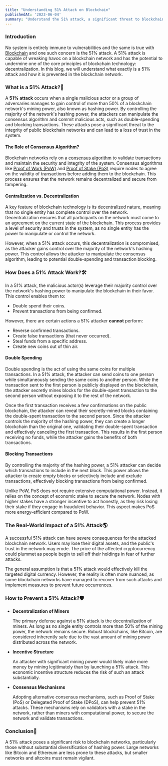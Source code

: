 ```yaml
---
title: "Understanding 51% Attack on Blockchain"
publishedAt: '2023-06-04'
summary: "Understand the 51% attack, a significant threat to blockchain's decentralization and how it is being prevented"
---
```


### Introduction

No system is entirely immune to vulnerabilities and the same is true with [Blockchain](/blog/intro-web3) and one such concern is the 51% attack. A 51% attack is capable of wreaking havoc on a blockchain network and has the potential to undermine one of the core principles of blockchain technology: decentralization. In this blog, we will understand what exactly is a 51% attack and how it is prevented in the blockchain network. 

### What is a 51% Attack?🤔 

A **51% attack** occurs when a single malicious actor or a group of adversaries manages to gain control of more than 50% of a blockchain network's mining power, also known as hashing power. By controlling the majority of the network's hashing power, the attackers can manipulate the consensus algorithm and commit malicious acts, such as double-spending and blocking transactions. These attacks pose a significant threat to the integrity of public blockchain networks and can lead to a loss of trust in the system. 

#### The Role of Consensus Algorithm?

Blockchain networks rely on a [consensus algorithm](/blog/consensus-algorithms-building-trust-in-blockchain) to validate transactions and maintain the security and integrity of the system. Consensus algorithms like [Proof of Work (PoW)](/blog/consensus-algorithms-building-trust-in-blockchain#proof-of-work-pow) and [Proof of Stake (PoS)](/blog/consensus-algorithms-building-trust-in-blockchain#proof-of-stake-pos) require nodes to agree on the validity of transactions before adding them to the blockchain. This process ensures that the network remains decentralized and secure from tampering.

#### Centralization vs. Decentralization

A key feature of blockchain technology is its decentralized nature, meaning that no single entity has complete control over the network. Decentralization ensures that all participants on the network must come to an agreement on the current state of the blockchain. This process provides a level of security and trusts in the system, as no single entity has the power to manipulate or control the network.

However, when a 51% attack occurs, this decentralization is compromised, as the attacker gains control over the majority of the network's hashing power. This control allows the attacker to manipulate the consensus algorithm, leading to potential double-spending and transaction blocking.

### How Does a 51% Attack Work?🛠️

In a 51% attack, the malicious actor(s) leverage their majority control over the network's hashing power to manipulate the blockchain in their favor. This control enables them to:

- Double spend their coins.
- Prevent transactions from being confirmed.

However, there are certain actions a 51% attacker **cannot** perform:

- Reverse confirmed transactions.
- Create false transactions (that never occurred).
- Steal funds from a specific address.
- Create new coins out of thin air.

#### Double Spending

Double spending is the act of using the same coins for multiple transactions. In a 51% attack, the attacker can send coins to one person while simultaneously sending the same coins to another person. While the transaction sent to the first person is publicly displayed on the blockchain, the attacker secretly mines blocks for the double-spent transaction to the second person without exposing it to the rest of the network.

Once the first transaction receives a few confirmations on the public blockchain, the attacker can reveal their secretly-mined blocks containing the double-spent transaction to the second person. Since the attacker controls the majority of the hashing power, they can create a longer blockchain than the original one, validating their double-spent transaction and effectively canceling the first transaction. This results in the first person receiving no funds, while the attacker gains the benefits of both transactions.

#### Blocking Transactions

By controlling the majority of the hashing power, a 51% attacker can decide which transactions to include in the next block. This power allows the attacker to create empty blocks or selectively include and exclude transactions, effectively blocking transactions from being confirmed.

Unlike PoW, PoS does not require extensive computational power. Instead, it relies on the concept of economic stake to secure the network. Nodes with higher stakes have a stronger incentive to act honestly, as they risk losing their stake if they engage in fraudulent behavior. This aspect makes PoS more energy-efficient compared to PoW.

### The Real-World Impact of a 51% Attack🌎 

A successful 51% attack can have severe consequences for the attacked blockchain network. Users may lose their digital assets, and the public's trust in the network may erode. The price of the affected cryptocurrency could plummet as people begin to sell off their holdings in fear of further attacks.

The general assumption is that a 51% attack would effectively kill the targeted digital currency. However, the reality is often more nuanced, as some blockchain networks have managed to recover from such attacks and implement measures to prevent future occurrences.

### How to Prevent a 51% Attack?🛡️

- **Decentralization of Miners**

  The primary defense against a 51% attack is the decentralization of miners. As long as no single entity controls more than 50% of the mining power, the network remains secure. Robust blockchains, like Bitcoin, are considered inherently safe due to the vast amount of mining power distributed across the network.

- **Incentive Structure**

  An attacker with significant mining power would likely make more money by mining legitimately than by launching a 51% attack. This economic incentive structure reduces the risk of such an attack substantially.

- **Consensus Mechanisms**

  Adopting alternative consensus mechanisms, such as Proof of Stake (PoS) or Delegated Proof of Stake (DPoS), can help prevent 51% attacks. These mechanisms rely on validators with a stake in the network, rather than miners with computational power, to secure the network and validate transactions.

### Conclusion🎯 
A 51% attack poses a significant risk to blockchain networks, particularly those without substantial diversification of hashing power. Large networks like Bitcoin and Ethereum are less prone to these attacks, but smaller networks and altcoins must remain vigilant.